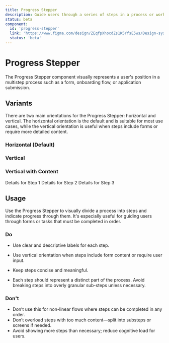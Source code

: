 ```yaml
---
title: Progress Stepper
description: Guide users through a series of steps in a process or workflow.
status: beta
component:
  id: 'progress-stepper'
  link: 'https://www.figma.com/design/ZEqfpXhocdZs1K5YfsE5ws/Design-system?node-id=4429-6239'
  status: 'beta'
---
```


# Progress Stepper

The Progress Stepper component visually represents a user's position in a multistep process such as a form, onboarding flow, or application submission.

<Section current="design">

<ComponentPreview className="gi-not-prose w-full">
  <ProgressStepper currentStepIndex={2}>
    <StepItem label="Start Your Application" />
    <StepItem label="Personal Information" />
    <StepItem label="Eligibility Check" />
    <StepItem label="Documents Submission" />
    <StepItem label="Review" />
    <StepItem label="Complete & Submit" />
  </ProgressStepper>
</ComponentPreview>

<FigmaPreviewButton href="https://www.figma.com/design/ZEqfpXhocdZs1K5YfsE5ws/Design-system?node-id=4429-6239" />

## Variants

There are two main orientations for the Progress Stepper: horizontal and vertical.
The horizontal orientation is the default and is suitable for most use cases, while the vertical orientation is useful when steps include forms or require more detailed content.

### Horizontal (Default)

<ComponentContainer>
  <ProgressStepper currentStepIndex={3} indicator="number">
    <StepItem label="Step 1" />
    <StepItem label="Step 2" />
    <StepItem label="Step 3" />
    <StepItem label="Step 4" />
    <StepItem label="Step 5" />
  </ProgressStepper>
</ComponentContainer>

### Vertical

<ComponentContainer>
  <ProgressStepper currentStepIndex={1} orientation="vertical">
    <StepItem label="Account Setup" />
    <StepItem label="Verification" />
    <StepItem label="Preferences" />
    <StepItem label="Complete" />
  </ProgressStepper>
</ComponentContainer>

### Vertical with Content

<ComponentContainer>
  <ProgressStepper currentStepIndex={2} orientation="vertical">
    <StepItem label="Step 1" defaultOpen>
      <Stack>Details for Step 1</Stack>
    </StepItem>
    <StepItem label="Step 2" defaultOpen>
      <Stack>Details for Step 2</Stack>
    </StepItem>
    <StepItem label="Step 3" defaultOpen>
      <Stack>Details for Step 3</Stack>
    </StepItem>
  </ProgressStepper>
</ComponentContainer>

## Usage

Use the Progress Stepper to visually divide a process into steps and indicate progress through them. It's especially useful for guiding users through forms or tasks that must be completed in order.

### Do

- Use clear and descriptive labels for each step.

- Use vertical orientation when steps include form content or require user input.
- Keep steps concise and meaningful.
- Each step should represent a distinct part of the process. Avoid breaking steps into overly granular sub-steps unless necessary.

<ComponentContainer>
  <ProgressStepper currentStepIndex={1}>
    <StepItem label="Start Application" />
    <StepItem label="Personal Info" />
    <StepItem label="Document Upload" />
    <StepItem label="Review & Submit" />
  </ProgressStepper>
</ComponentContainer>

### Don't

- Don’t use this for non-linear flows where steps can be completed in any order.
- Don’t overload steps with too much content—split into substeps or screens if needed.
- Avoid showing more steps than necessary; reduce cognitive load for users.

<ComponentContainer>
  <ProgressStepper currentStepIndex={0}>
    <StepItem label="Step A (optional)" />
    <StepItem label="Step B (optional)" />
    <StepItem label="Step C (optional)" />
  </ProgressStepper>
</ComponentContainer>

</Section>
